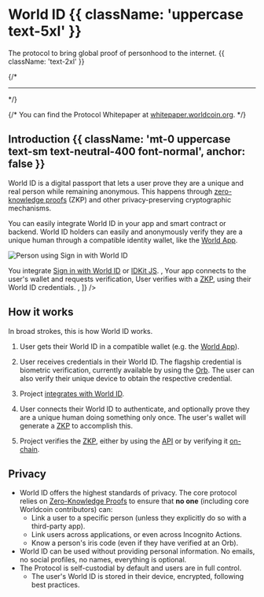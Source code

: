 # World ID {{ className: 'uppercase text-5xl' }}

The protocol to bring global proof of personhood to the internet. {{ className: 'text-2xl' }}

{/* <hr className="my-10" /> */}

{/* <Note>
	You can find the Protocol Whitepaper at [whitepaper.worldcoin.org](https://whitepaper.worldcoin.org).
</Note> */}

## Introduction {{ className: 'mt-0 uppercase text-sm text-neutral-400 font-normal', anchor: false }}

World ID is a digital passport that lets a user prove they are a unique and real person while remaining anonymous. This happens through [zero-knowledge proofs](/advanced/zero-knowledge-proofs) (ZKP) and other privacy-preserving cryptographic mechanisms.

You can easily integrate World ID in your app and smart contract or backend. World ID holders can easily and anonymously verify they are a unique human through a compatible identity wallet, like the [World App](https://worldcoin.org/download).

![Person using Sign in with World ID](/images/docs/introduction/worldcoin-sign-in.jpg)

<div className="grid gap-y-4">
	<Steps
		borders
		steps={[
			<span>
				You integrate <a href="/id/sign-in">Sign in with World ID</a> or <a href="/id/incognito-actions">IDKit JS</a>.
			</span>,
			<span>Your app connects to the user's wallet and requests verification</span>,
			<span>
				User verifies with a <a href="/advanced/zero-knowledge-proofs">ZKP</a>, using their World ID
				credentials.
			</span>,
		]}
	/>
</div>

## How it works

In broad strokes, this is how World ID works.

1. User gets their World ID in a compatible wallet (e.g. the [World App](https://worldcoin.org/download)).

2. User receives credentials in their World ID. The flagship credential is biometric verification, currently available by using the [Orb](https://worldcoin.org/blog/engineering/opening-orb-look-inside-worldcoin-biometric-imaging-device). The user can also verify their unique device to obtain the respective credential.

3. Project [integrates with World ID](/quick-start).

4. User connects their World ID to authenticate, and optionally prove they are a unique human doing something only once. The user's wallet will generate a [ZKP](/advanced/zero-knowledge-proofs) to accomplish this.

5. Project verifies the [ZKP](/advanced/zero-knowledge-proofs), either by using the [API](/id/cloud) or by verifying it [on-chain](/id/on-chain).

## Privacy

-   World ID offers the highest standards of privacy. The core protocol relies on [Zero-Knowledge Proofs](/advanced/zero-knowledge-proofs) to ensure that **no one** (including core Worldcoin contributors) can:
    -   Link a user to a specific person (unless they explicitly do so with a third-party app).
    -   Link users across applications, or even across Incognito Actions.
    -   Know a person's iris code (even if they have verified at an Orb).
-   World ID can be used without providing personal information. No emails, no social profiles, no names, everything is optional.
-   The Protocol is self-custodial by default and users are in full control.
    -   The user's World ID is stored in their device, encrypted, following best practices.

